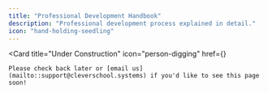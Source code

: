 ```yaml
---
title: "Professional Development Handbook"
description: "Professional development process explained in detail."
icon: "hand-holding-seedling"
---
```


<Card
    title="Under Construction"
    icon="person-digging"
    href={}
>
    Please check back later or [email us](mailto::support@cleverschool.systems) if you'd like to see this page soon!
</Card>
